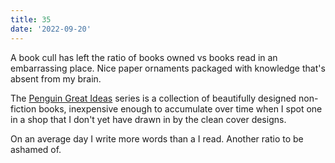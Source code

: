 ```yaml
---
title: 35
date: '2022-09-20'
---
```


A book cull has left the ratio of books owned vs books read in an embarrassing place. Nice paper ornaments packaged with knowledge that's absent from my brain.

The [Penguin Great Ideas](https://www.penguin.co.uk/series/PEN02/penguin-great-ideas?page=1) series is a collection of beautifully designed non-fiction books, inexpensive enough to accumulate over time when I spot one in a shop that I don't yet have drawn in by the clean cover designs.

On an average day I write more words than a I read. Another ratio to be ashamed of.
